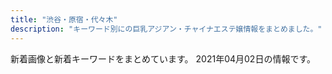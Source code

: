 ```yaml
---
title: "渋谷・原宿・代々木"
description: "キーワード別にの巨乳アジアン・チャイナエステ嬢情報をまとめました。"
---
```


新着画像と新着キーワードをまとめています。
2021年04月02日の情報です。

<DmmAffiliateIns />
<KeywordTable
  shops={
    [
    {
        "name": "\u9ec4\u91d1\u6d77\u5cb8",
        "station": "JR\u6e0b\u8c37\u99c5\u30cf\u30c1\u516c\u53e3",
        "img_links": [
            "http://www.ogon.work/staff/aya1.jpg",
            "http://www.ogon.work/staff/momo1.jpg",
            "http://www.ogon.work/img/contentsbottom.png",
            "http://www.ogon.work/staff/ayumi2.jpg",
            "http://www.ogon.work/staff/ayumi3.jpg",
            "http://www.ogon.work/img/bana03.jpg",
            "http://www.ogon.work/staff/hana1.jpg",
            "http://www.ogon.work/staff/yuki2.jpg",
            "http://www.ogon.work/img/icon/new.jpg",
            "http://www.ogon.work/staff/sara1.jpg",
            "http://www.ogon.work/img/interior.jpg",
            "http://www.ogon.work/staff/yuki1.jpg",
            "http://www.ogon.work/img/bana02.jpg",
            "http://www.ogon.work/img/s/s_qa.png",
            "http://www.ogon.work/staff/ayumi1.jpg",
            "http://www.ogon.work/staff/tina1.jpg"
        ],
        "keywords": {
            "84": 43,
            "E": 7,
            "C": 60,
            "D": 23,
            "85": 14,
            "87": 14,
            "83": 13,
            "86": 13
        },
        "url": "http://www.ogon.work/"
    },
    {
        "img_links": [
            "http://ipidiw.com/beautifulgirl8/user_data/00000060.jpg",
            "http://ipidiw.com/beautifulgirl8/user_data/00000098.jpg",
            "http://ipidiw.com/beautifulgirl8/user_data/00000095.jpg",
            "http://ipidiw.com/beautifulgirl8/images/int2.jpg",
            "http://ipidiw.com/beautifulgirl8/images/n1.jpg",
            "http://ipidiw.com/beautifulgirl8/images/s3.png",
            "http://ipidiw.com/beautifulgirl8/images/mobile.png",
            "http://ipidiw.com/beautifulgirl8/user_data/00000073.jpg",
            "http://ipidiw.com/beautifulgirl8/user_data/00000077.jpg",
            "http://ipidiw.com/beautifulgirl8/images/s1.png",
            "http://ipidiw.com/beautifulgirl8/images/s_staff.jpg",
            "http://ipidiw.com/beautifulgirl8/user_data/00000087.jpg",
            "http://ipidiw.com/beautifulgirl8/images/int1.jpg",
            "http://ipidiw.com/beautifulgirl8/images/top.png",
            "http://ipidiw.com/beautifulgirl8/images/s_news.png",
            "http://ipidiw.com/beautifulgirl8/images/s_pick.png",
            "http://ipidiw.com/beautifulgirl8/images/n3.png"
        ],
        "url": "http://ipidiw.com/beautifulgirl8/",
        "name": "\u30d3\u30e5\u30fc\u30c6\u30a3\u30d5\u30eb\u30ac\u30fc\u30eb",
        "keywords": {},
        "station": "JR\u6e0b\u8c37\u99c5\u897f\u53e3"
    },
    {
        "name": "\u30a2\u30a4\u30b7\u30f3",
        "url": "http://www.aixin.co.jp/",
        "img_links": [
            "http://www.aixin.co.jp/images/staff/ruri2/ruri2.png",
            "http://www.aixin.co.jp/images/wanted/wanted.png",
            "http://www.aixin.co.jp/images/costume/7.png",
            "http://www.aixin.co.jp/images/staff/ayaka/ayaka.jpg",
            "http://www.aixin.co.jp/images/staff/yuzu/2.jpg",
            "http://www.aixin.co.jp/images/staff/ruru2/ruru2.jpg",
            "http://www.aixin.co.jp/images/staff/rushi/1.jpg",
            "http://www.aixin.co.jp/images/costume/2.png",
            "http://www.aixin.co.jp/images/staff/rushi/rushi.jpg",
            "http://www.aixin.co.jp/images/price/long.jpg",
            "http://www.aixin.co.jp/images/staff/chiemi/1.jpg",
            "http://www.aixin.co.jp/images/staff/miya/miya.jpg",
            "http://www.aixin.co.jp/images/price/aroma.jpg",
            "http://www.aixin.co.jp/images/staff/akane/akane.png",
            "http://www.aixin.co.jp/images/top_pic/top2.jpg",
            "http://www.aixin.co.jp/images/staff/mirai/mirai.png",
            "http://www.aixin.co.jp/images/staff/miya/1.jpg",
            "http://www.aixin.co.jp/images/costume/4.png",
            "http://www.aixin.co.jp/images/staff/ran/ran.png",
            "http://www.aixin.co.jp/images/price/hirou.jpg",
            "http://www.aixin.co.jp/images/costume/6.png",
            "http://www.aixin.co.jp/images/price/tokusen.jpg",
            "http://www.aixin.co.jp/images/map/google.png",
            "http://www.aixin.co.jp/images/top/top.jpg",
            "http://www.aixin.co.jp/images/staff/yuzu/yuzu.jpg",
            "http://www.aixin.co.jp/images/staff/ayaka/1.jpg",
            "http://www.aixin.co.jp/images/costume/1.png",
            "http://www.aixin.co.jp/images/staff/haruka2/haruka2.png",
            "http://www.aixin.co.jp/images/staff/eri/eri.png",
            "http://www.aixin.co.jp/images/staff/rara/rara.png",
            "http://www.aixin.co.jp/images/staff/mika2/2.png",
            "http://www.aixin.co.jp/images/staff/koko/koko.png",
            "http://www.aixin.co.jp/images/staff/mimi2/mimi2.png",
            "http://www.aixin.co.jp/images/staff/miharu/miharu.png",
            "http://www.aixin.co.jp/images/staff/miki/2.jpg",
            "http://www.aixin.co.jp/images/staff/ruru2/2.jpg",
            "http://www.aixin.co.jp/images/staff/mika2/1.png",
            "http://www.aixin.co.jp/images/staff/miki/miki.jpg",
            "http://www.aixin.co.jp/images/staff/aki/aki.png",
            "http://www.aixin.co.jp/images/staff/chiemi/chiemi.jpg",
            "http://www.aixin.co.jp/images/staff/mika2/mika2.png",
            "http://www.aixin.co.jp/images/costume/3.png",
            "http://www.aixin.co.jp/images/staff/yui2/yui2.png"
        ],
        "station": "JR\u6e0b\u8c37\u99c5",
        "keywords": {}
    },
    {
        "img_links": [
            "http://www.e-god.work/images/head.jpg",
            "http://www.e-god.work/img/koko2.jpg",
            "http://www.e-god.work/images/sys2.jpg",
            "http://www.e-god.work/images/info.jpg",
            "http://www.e-god.work/img/yuki1.jpg",
            "http://www.e-god.work/img/koko1.jpg",
            "http://www.e-god.work/images/news.jpg",
            "http://www.e-god.work/img/zb.jpg",
            "http://www.e-god.work/images/1.jpg",
            "http://www.e-god.work/images/int2.jpg",
            "http://www.e-god.work/images/int1.jpg",
            "http://www.e-god.work/images/line.png",
            "http://www.e-god.work/images/staff_t.jpg",
            "http://www.e-god.work/images/interior_t.jpg",
            "http://www.e-god.work/images/sys1.jpg",
            "http://www.e-god.work/img/eri1.jpg",
            "http://www.e-god.work/images/2.jpg",
            "http://www.e-god.work/images/4.jpg",
            "http://www.e-god.work/images/tel.jpg",
            "http://www.e-god.work/images/ais.jpg",
            "http://www.e-god.work/images/mobile.jpg"
        ],
        "name": "\u30b9\u30ef\u30f3",
        "keywords": {},
        "station": "JR\u6e0b\u8c37\u99c5\u30cf\u30c1\u516c\u53e3",
        "url": "http://www.e-god.work/"
    },
    {
        "station": "JR\u6e0b\u8c37\u99c5\u5bae\u76ca\u5742\u53e3",
        "name": "Angel",
        "img_links": [
            "http://angel.est.cm/img/top.png",
            "http://angel.est.cm/photos/sites/23/2019/05/2019051010094797.jpg",
            "http://angel.est.cm/photos/sites/23/2019/05/2019051010094748.jpg",
            "http://angel.est.cm/img/r2.jpg",
            "http://angel.est.cm/img/footer.png",
            "http://angel.est.cm/photos/sites/23/2019/05/2019051010094757.jpg",
            "http://angel.est.cm/img/r1.jpg",
            "http://angel.est.cm/photos/sites/23/2019/11/2019110102361631.jpg",
            "http://angel.est.cm/photos/sites/23/2016/08/staff2.jpg",
            "http://angel.est.cm/img/r4.jpg",
            "http://angel.est.cm/photos/sites/23/2019/05/2019051010094759.jpg",
            "http://angel.est.cm/photos/sites/23/2018/10/2018100318475591.jpg",
            "http://angel.est.cm/img/r3.jpg"
        ],
        "url": "http://angel.est.cm/",
        "keywords": {
            "D": 8,
            "88": 2,
            "87": 6,
            "86": 6,
            "E": 4,
            "C": 2
        }
    },
    {
        "url": "http://awaawa-fairy.work/",
        "img_links": [
            "http://awaawa-fairy.work/img/st17.png",
            "http://awaawa-fairy.work/img/st29.png",
            "http://awaawa-fairy.work/img/sta18.png",
            "http://awaawa-fairy.work/img/st27.png",
            "http://awaawa-fairy.work/sp/img/sta29.png",
            "http://awaawa-fairy.work/sp/img/mv.jpg",
            "http://awaawa-fairy.work/img/st28.png",
            "http://awaawa-fairy.work/sp/img/sta18.png",
            "http://awaawa-fairy.work/sp/img/sta22.png",
            "http://awaawa-fairy.work/img/sta27.png",
            "http://awaawa-fairy.work/sp/img/t-a.jpg",
            "http://awaawa-fairy.work/img/nos.png",
            "http://awaawa-fairy.work/sp/img/t-t.jpg",
            "http://awaawa-fairy.work/img/sta29.png",
            "http://awaawa-fairy.work/sp/img/p-26.png",
            "http://awaawa-fairy.work/img/mo.png",
            "http://awaawa-fairy.work/img/st26.png",
            "http://awaawa-fairy.work/img/st18.png",
            "http://awaawa-fairy.work/img/st22.png",
            "http://awaawa-fairy.work/img/st017.png",
            "http://awaawa-fairy.work/img/sta15.png",
            "http://awaawa-fairy.work/img/st15.png",
            "http://awaawa-fairy.work/sp/img/sta15.png",
            "http://awaawa-fairy.work/sp/img/tit.jpg",
            "http://awaawa-fairy.work/sp/img/line.jpg",
            "http://awaawa-fairy.work/sp/img/sta26.png",
            "http://awaawa-fairy.work/sp/img/sta28.png",
            "http://awaawa-fairy.work/sp/img/p-27.png",
            "http://awaawa-fairy.work/sp/img/info.jpg",
            "http://awaawa-fairy.work/sp/img/p-29.png",
            "http://awaawa-fairy.work/img/head.png",
            "http://awaawa-fairy.work/img/sta26.png",
            "http://awaawa-fairy.work/sp/img/add.jpg",
            "http://awaawa-fairy.work/sp/img/pc.jpg",
            "http://awaawa-fairy.work/img/sta17.png",
            "http://awaawa-fairy.work/sp/img/tel.jpg",
            "http://awaawa-fairy.work/sp/img/p-15.png",
            "http://awaawa-fairy.work/sp/img/time.jpg",
            "http://awaawa-fairy.work/img/sta28.png",
            "http://awaawa-fairy.work/img/bottom.png",
            "http://awaawa-fairy.work/sp/img/t-r.jpg",
            "http://awaawa-fairy.work/sp/img/pic.jpg",
            "http://awaawa-fairy.work/sp/img/t-s.jpg",
            "http://awaawa-fairy.work/img/st4.png",
            "http://awaawa-fairy.work/img/st018.png",
            "http://awaawa-fairy.work/sp/img/botton.jpg",
            "http://awaawa-fairy.work/sp/img/sys.jpg",
            "http://awaawa-fairy.work/sp/img/sta27.png",
            "http://awaawa-fairy.work/img/sta22.png",
            "http://awaawa-fairy.work/sp/img/t-o.jpg",
            "http://awaawa-fairy.work/sp/img/sta17.png"
        ],
        "station": "JR\u6e0b\u8c37\u99c5\u897f\u53e3",
        "keywords": {
            "85": 4,
            "F": 1,
            "E": 2,
            "D": 4,
            "87": 5,
            "C": 17,
            "88": 5,
            "86": 3
        },
        "name": "\u6ce1\u6ce1\u30d5\u30a7\u30a2\u30ea\u30fc"
    },
    {
        "name": "\u68ee\u306e\u9999",
        "img_links": [
            "http://kokoronosato.tyo.cm/images/themes/pink/r3.jpg",
            "http://kokoronosato.tyo.cm/link/massage-de_88_31.jpg",
            "http://kokoronosato.tyo.cm/photos/sites/15/2020/08/2020082205444661.jpg",
            "http://kokoronosato.tyo.cm/link/8831.jpg",
            "http://kokoronosato.tyo.cm/photos/sites/15/2020/08/2020082205444313.jpg",
            "http://kokoronosato.tyo.cm/photos/sites/15/2019/07/2019072809445954.jpg",
            "http://kokoronosato.tyo.cm/images/room1.jpg",
            "http://kokoronosato.tyo.cm/photos/sites/15/2020/08/2020082203150030.jpg",
            "http://kokoronosato.tyo.cm/link/88x31b.jpg",
            "http://kokoronosato.tyo.cm/images/themes/pink/line.png",
            "http://kokoronosato.tyo.cm/photos/sites/15/2019/07/2019072809470568.jpg",
            "http://kokoronosato.tyo.cm/photos/sites/15/2020/08/2020082205443766.jpg",
            "http://kokoronosato.tyo.cm/images/themes/pink/s_staff.png",
            "http://kokoronosato.tyo.cm/images/themes/pink/s_pickup.png",
            "http://kokoronosato.tyo.cm/link/walker88.jpg",
            "http://menlog.net/link/menlog8831.jpg",
            "http://kokoronosato.tyo.cm/images/themes/pink/s_newface.png",
            "http://kokoronosato.tyo.cm/photos/sites/15/2019/07/2019072809450776.jpg",
            "http://kokoronosato.tyo.cm/images/room3.jpg",
            "http://kokoronosato.tyo.cm/images/themes/pink/s_ranking.png",
            "http://kokoronosato.tyo.cm/images/themes/pink/no1.png",
            "http://kokoronosato.tyo.cm/photos/sites/15/2020/08/2020082203135850.jpg",
            "http://kokoronosato.tyo.cm/images/themes/pink/s_news.png",
            "http://kokoronosato.tyo.cm/images/themes/pink/no2.png",
            "http://kokoronosato.tyo.cm/photos/sites/15/2019/07/2019072809465934.jpg",
            "http://kokoronosato.tyo.cm/images/room4.jpg",
            "http://kokoronosato.tyo.cm/images/themes/pink/mobile.jpg",
            "http://kokoronosato.tyo.cm/images/themes/pink/s_link.png",
            "http://kokoronosato.tyo.cm/link/e0016.jpg",
            "http://kokoronosato.tyo.cm/link/esthelove88-31.jpg",
            "http://kokoronosato.tyo.cm/images/room2.jpg"
        ],
        "keywords": {
            "87": 8,
            "D": 24,
            "83": 4,
            "86": 12,
            "85": 4,
            "C": 19
        },
        "url": "http://kokoronosato.tyo.cm/",
        "station": "JR\u6e0b\u8c37\u99c5\u6771\u53e3"
    },
    {
        "keywords": {},
        "img_links": [
            "http://www.kaede-es.club/psd/off32.jpg",
            "http://www.kaede-es.club/images/index-tiba_02.jpg",
            "http://www.kaede-es.club/images/staff/2/hana.jpg",
            "http://www.kaede-es.club/images/staff/miki.jpg",
            "http://www.kaede-es.club/psd/off2-1.jpg",
            "http://www.kaede-es.club/images/nav/nav-job.jpg",
            "http://www.kaede-es.club/css/2.jpeg",
            "http://www.kaede-es.club/images/staff/2/7.jpg",
            "http://www.kaede-es.club/images/nav/nav-sys.jpg",
            "http://www.kaede-es.club/images/shop/DSC_0087-221x300.jpg",
            "http://www.kaede-es.club/images/staff/2/miki.jpg",
            "http://www.kaede-es.club/images/staff/4/yuyu2.jpg",
            "http://www.kaede-es.club/images/staff/neinei2.jpg",
            "http://www.kaede-es.club/images/nav/nav-staff.jpg",
            "http://www.kaede-es.club/images/t-off-ico.jpg",
            "http://www.kaede-es.club/images/index-tiba_10.jpg",
            "http://www.kaede-es.club/images/index-tiba_13.jpg",
            "http://www.kaede-es.club/images/shop/DSC_0998-199x300.jpg",
            "http://www.kaede-es.club/images/staff/2/momo.jpg",
            "http://www.kaede-es.club/images/index-tiba_04.jpg",
            "http://www.kaede-es.club/images/staff/4/sati.jpg",
            "http://www.kaede-es.club/images/index-tiba_09.jpg",
            "http://www.kaede-es.club/images/staff/2/riri.jpg",
            "http://www.kaede-es.club/images/staff/6.jpg",
            "http://www.kaede-es.club/images/shop/DSC_0086-300x199.jpg"
        ],
        "name": "\u6953",
        "url": "http://www.kaede-es.club/",
        "station": "JR\u4ee3\u3005\u6728\u99c5"
    },
    {
        "url": "http://www.sarara-es.xyz",
        "img_links": [
            "http://www.sarara-es.xyz/files/001.jpg",
            "http://www.sarara-es.xyz/images/r1.jpg",
            "http://www.sarara-es.xyz/images/shop/shop04.jpg",
            "http://www.sarara-es.xyz/images/r5.jpg",
            "http://www.sarara-es.xyz/images/end.png",
            "http://www.sarara-es.xyz/images/s_staff.png",
            "http://www.sarara-es.xyz/files/003.jpg",
            "http://www.sarara-es.xyz/files/004.jpg",
            "http://www.sarara-es.xyz/images/r2.jpg",
            "http://www.sarara-es.xyz/images/pick.png",
            "http://www.sarara-es.xyz/images/top.png",
            "http://www.sarara-es.xyz/images/shop/shop03.jpg",
            "http://www.sarara-es.xyz/images/s_link.png",
            "http://www.sarara-es.xyz/images/news.png",
            "http://www.sarara-es.xyz/files/006.jpg",
            "http://www.sarara-es.xyz/files/002.jpg",
            "http://www.sarara-es.xyz/images/face.png",
            "http://www.sarara-es.xyz/images/r4.jpg",
            "http://www.sarara-es.xyz/images/shop/shop01.jpg",
            "http://www.sarara-es.xyz/files/005.jpg",
            "http://www.sarara-es.xyz/images/shop/shop02.jpg",
            "http://www.sarara-es.xyz/images/bj2.jpg"
        ],
        "keywords": {
            "85": 3,
            "87": 1,
            "D": 3,
            "C": 3,
            "86": 2
        },
        "station": "JR\u6e0b\u8c37\u99c5\u30cf\u30c1\u516c\u53e3",
        "name": "Honey"
    }
]
}
/>
<DmmAffiliateScript />
